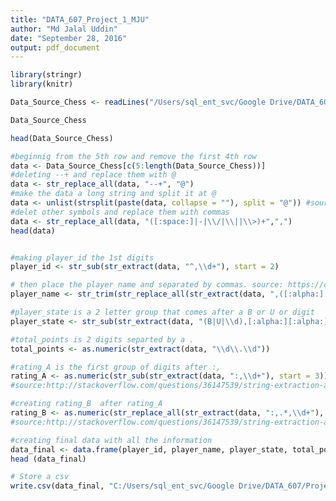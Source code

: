 ---
title: "DATA_607_Project_1_MJU"
author: "Md Jalal Uddin"
date: "September 28, 2016"
output: pdf_document
---
```{r}

library(stringr)
library(knitr)

```


```{r}
Data_Source_Chess <- readLines("/Users/sql_ent_svc/Google Drive/DATA_607/Project1/Chessfile.txt")

Data_Source_Chess

head(Data_Source_Chess)

```


```{r}
#beginnig from the 5th row and remove the first 4th row
data <- Data_Source_Chess[c(5:length(Data_Source_Chess))]
#deleting --+ and replace them with @
data <- str_replace_all(data, "--+", "@")
#make the data a long string and split it at @
data <- unlist(strsplit(paste(data, collapse = ""), split = "@")) #source: https://stat.ethz.ch/R-manual/R-devel/library/base/html/strsplit.html
#delet other symbols and replace them with commas
data <- str_replace_all(data, "([:space:]|-|\\/|\\||\\>)+",",")
head(data)


#making player_id the 1st digits
player_id <- str_sub(str_extract(data, "^,\\d+"), start = 2)

# then place the player name and separated by commas. source: https://cran.r-project.org/web/packages/stringr/stringr.pdf
player_name <- str_trim(str_replace_all(str_extract(data, ",([:alpha:]|,)+"), ",", " "))

#player_state is a 2 letter group that comes after a B or U or digit
player_state <- str_sub(str_extract(data, "(B|U|\\d),[:alpha:][:alpha:],\\d"), start = 3, end = 4)

#total_points is 2 digits separted by a .
total_points <- as.numeric(str_extract(data, "\\d\\.\\d"))

#rating_A is the first group of digits after :,
rating_A <- as.numeric(str_sub(str_extract(data, ":,\\d+"), start = 3))
#source:http://stackoverflow.com/questions/36147539/string-extraction-and-manipulation-in-r-with-stringr-dplyr

#creating rating_B  after rating_A
rating_B <- as.numeric(str_replace_all(str_extract(data, ":,.*,\\d+"), pattern = ":,.*,", replacement = ""))
#source:http://stackoverflow.com/questions/36147539/string-extraction-and-manipulation-in-r-with-stringr-dplyr

#creating final data with all the information
data_final <- data.frame(player_id, player_name, player_state, total_points, rating_A , rating_B , stringsAsFactors = FALSE)
head (data_final)

```

```{r}

# Store a csv
write.csv(data_final, "C:/Users/sql_ent_svc/Google Drive/DATA_607/Project1/project_1_result.csv")

```


